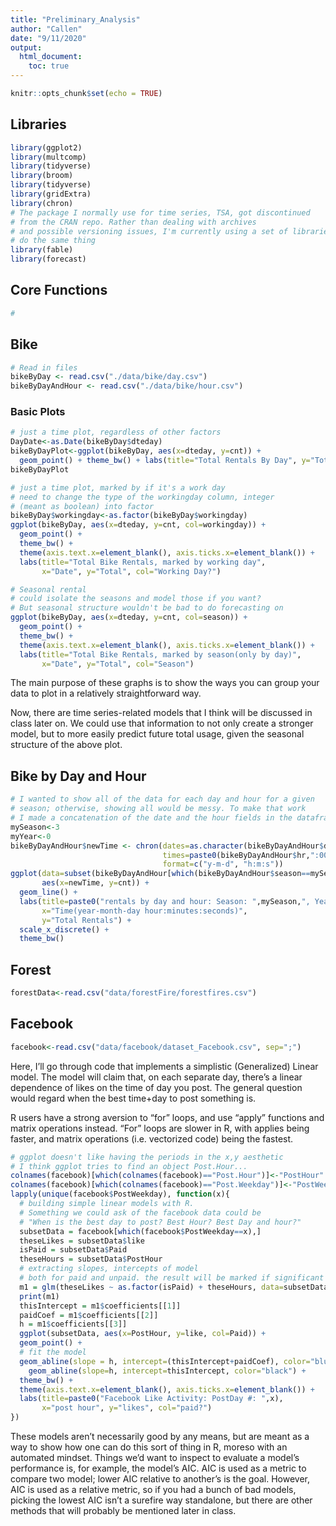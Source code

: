 ```yaml
---
title: "Preliminary_Analysis"
author: "Callen"
date: "9/11/2020"
output: 
  html_document:
    toc: true
---
```



```r
knitr::opts_chunk$set(echo = TRUE)
```

## Libraries
```r
library(ggplot2)
library(multcomp)
library(tidyverse)
library(broom)
library(tidyverse)
library(gridExtra)
library(chron)
# The package I normally use for time series, TSA, got discontinued
# from the CRAN repo. Rather than dealing with archives
# and possible versioning issues, I'm currently using a set of libraries that
# do the same thing
library(fable)
library(forecast)
```
## Core Functions
```r
#
```


## Bike
```r
# Read in files
bikeByDay <- read.csv("./data/bike/day.csv")
bikeByDayAndHour <- read.csv("./data/bike/hour.csv")
```

### Basic Plots
```r
# just a time plot, regardless of other factors
DayDate<-as.Date(bikeByDay$dteday)
bikeByDayPlot<-ggplot(bikeByDay, aes(x=dteday, y=cnt)) +
  geom_point() + theme_bw() + labs(title="Total Rentals By Day", y="Total", x="Day") + theme(axis.text.x=element_blank(), axis.ticks.x=element_blank())
bikeByDayPlot
```
```r
# just a time plot, marked by if it's a work day
# need to change the type of the workingday column, integer
# (meant as boolean) into factor
bikeByDay$workingday<-as.factor(bikeByDay$workingday)
ggplot(bikeByDay, aes(x=dteday, y=cnt, col=workingday)) +
  geom_point() +
  theme_bw() +
  theme(axis.text.x=element_blank(), axis.ticks.x=element_blank()) +
  labs(title="Total Bike Rentals, marked by working day", 
       x="Date", y="Total", col="Working Day?")
```

```r
# Seasonal rental
# could isolate the seasons and model those if you want? 
# But seasonal structure wouldn't be bad to do forecasting on
ggplot(bikeByDay, aes(x=dteday, y=cnt, col=season)) +
  geom_point() +
  theme_bw() +
  theme(axis.text.x=element_blank(), axis.ticks.x=element_blank()) +
  labs(title="Total Bike Rentals, marked by season(only by day)", 
       x="Date", y="Total", col="Season")
```
The main purpose of these graphs is to show the ways you can group your data 
to plot in a relatively straightforward way.


Now, there are time series-related models that I think will be discussed in class
later on. We could use that information to not only create a stronger model, but
to more easily predict future total usage, given the seasonal structure of
the above plot.

## Bike by Day and Hour
```r
# I wanted to show all of the data for each day and hour for a given
# season; otherwise, showing all would be messy. To make that work
# I made a concatenation of the date and the hour fields in the dataframe
mySeason<-3
myYear<-0
bikeByDayAndHour$newTime <- chron(dates=as.character(bikeByDayAndHour$dteday), 
                                  times=paste0(bikeByDayAndHour$hr,":00:00"),
                                  format=c("y-m-d", "h:m:s"))
ggplot(data=subset(bikeByDayAndHour[which(bikeByDayAndHour$season==mySeason),], yr==myYear), 
       aes(x=newTime, y=cnt)) +
  geom_line() +
  labs(title=paste0("rentals by day and hour: Season: ",mySeason,", Year: ", myYear), 
       x="Time(year-month-day hour:minutes:seconds)",
       y="Total Rentals") +
  scale_x_discrete() +
  theme_bw()
```



## Forest
```r
forestData<-read.csv("data/forestFire/forestfires.csv")
```


## Facebook

```r
facebook<-read.csv("data/facebook/dataset_Facebook.csv", sep=";")
```


Here, I'll go  through code that implements a simplistic (Generalized) Linear model. The model
will claim that, on each separate day, there's a linear dependence of likes on the time
of day you post. The general question would regard when the best time+day to post
something is.

R users have a strong aversion to "for" loops, and use "apply" functions  and matrix operations instead.
"For" loops are slower in R, with applies being faster, and matrix operations
(i.e. vectorized code) being the fastest. 
```r
# ggplot doesn't like having the periods in the x,y aesthetic
# I think ggplot tries to find an object Post.Hour...
colnames(facebook)[which(colnames(facebook)=="Post.Hour")]<-"PostHour"
colnames(facebook)[which(colnames(facebook)=="Post.Weekday")]<-"PostWeekday"
lapply(unique(facebook$PostWeekday), function(x){
  # building simple linear models with R.
  # Something we could ask of the facebook data could be
  # "When is the best day to post? Best Hour? Best Day and hour?"
  subsetData = facebook[which(facebook$PostWeekday==x),]
  theseLikes = subsetData$like
  isPaid = subsetData$Paid
  theseHours = subsetData$PostHour
  # extracting slopes, intercepts of model
  # both for paid and unpaid. the result will be marked if significant
  m1 = glm(theseLikes ~ as.factor(isPaid) + theseHours, data=subsetData)
  print(m1)
  thisIntercept = m1$coefficients[[1]]
  paidCoef = m1$coefficients[[2]]
  h = m1$coefficients[[3]]
  ggplot(subsetData, aes(x=PostHour, y=like, col=Paid)) +
  geom_point() +
  # fit the model
  geom_abline(slope = h, intercept=(thisIntercept+paidCoef), color="blue") +
    geom_abline(slope=h, intercept=thisIntercept, color="black") +
  theme_bw() +
  theme(axis.text.x=element_blank(), axis.ticks.x=element_blank()) +
  labs(title=paste0("Facebook Like Activity: PostDay #: ",x), 
       x="post hour", y="likes", col="paid?")
})
```

These models aren't necessarily good by any means, but are meant as a way to show how one can do this
sort of thing in R, moreso with an automated mindset. Things we'd want to inspect
to evaluate a model's performance is, for example, the model's AIC. AIC is
used as a metric to compare two model; lower AIC relative to another's is the
goal. However, AIC is used as a relative metric, so if you had a bunch of bad
models, picking the lowest AIC isn't a surefire way standalone, but there are
other methods that will probably be mentioned later in class.

